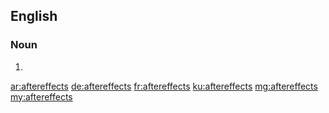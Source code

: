 ==English==

===Noun===
{{head|en|plural}}

# {{plural of|aftereffect|lang=en|nocat=1}}

[[ar:aftereffects]]
[[de:aftereffects]]
[[fr:aftereffects]]
[[ku:aftereffects]]
[[mg:aftereffects]]
[[my:aftereffects]]